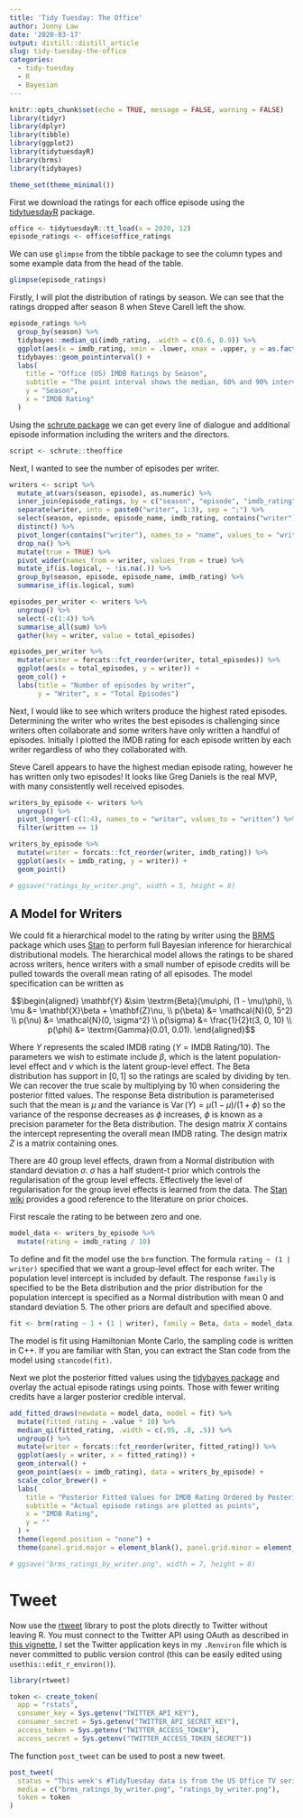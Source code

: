 ```yaml
---
title: 'Tidy Tuesday: The Office'
author: Jonny Law
date: '2020-03-17'
output: distill::distill_article
slug: tidy-tuesday-the-office
categories: 
  - tidy-tuesday
  - R
  - Bayesian
---
```


```r
knitr::opts_chunk$set(echo = TRUE, message = FALSE, warning = FALSE)
library(tidyr)
library(dplyr)
library(tibble)
library(ggplot2)
library(tidytuesdayR)
library(brms)
library(tidybayes)

theme_set(theme_minimal())
```

First we download the ratings for each office episode using the [tidytuesdayR](https://github.com/rfordatascience/tidytuesday/) package.

```r
office <- tidytuesdayR::tt_load(x = 2020, 12)
episode_ratings <- office$office_ratings
```

We can use `glimpse` from the tibble package to see the column types and some example data from the head of the table.

```r
glimpse(episode_ratings)
```

Firstly, I will plot the distribution of ratings by season. We can see that the ratings dropped after season 8 when Steve Carell left the show.

```r
episode_ratings %>%
  group_by(season) %>%
  tidybayes::median_qi(imdb_rating, .width = c(0.6, 0.9)) %>%
  ggplot(aes(x = imdb_rating, xmin = .lower, xmax = .upper, y = as.factor(season))) +
  tidybayes::geom_pointinterval() +
  labs(
    title = "Office (US) IMDB Ratings by Season",
    subtitle = "The point interval shows the median, 60% and 90% intervals.",
    y = "Season",
    x = "IMDB Rating"
  )
```

Using the [schrute package](https://bradlindblad.github.io/schrute/) we can get every line of dialogue and additional episode information including the writers and the directors.

```r
script <- schrute::theoffice
```

Next, I wanted to see the number of episodes per writer. 

```r
writers <- script %>% 
  mutate_at(vars(season, episode), as.numeric) %>% 
  inner_join(episode_ratings, by = c("season", "episode", "imdb_rating")) %>% 
  separate(writer, into = paste0("writer", 1:3), sep = ";") %>% 
  select(season, episode, episode_name, imdb_rating, contains("writer")) %>% 
  distinct() %>% 
  pivot_longer(contains("writer"), names_to = "name", values_to = "writer") %>% 
  drop_na() %>% 
  mutate(true = TRUE) %>% 
  pivot_wider(names_from = writer, values_from = true) %>% 
  mutate_if(is.logical, ~ !is.na(.)) %>% 
  group_by(season, episode, episode_name, imdb_rating) %>% 
  summarise_if(is.logical, sum)

episodes_per_writer <- writers %>%
  ungroup() %>%
  select(-c(1:4)) %>%
  summarise_all(sum) %>%
  gather(key = writer, value = total_episodes)

episodes_per_writer %>% 
  mutate(writer = forcats::fct_reorder(writer, total_episodes)) %>%
  ggplot(aes(x = total_episodes, y = writer)) +
  geom_col() +
  labs(title = "Number of episodes by writer", 
       y = "Writer", x = "Total Episodes")
```

Next, I would like to see which writers produce the highest rated episodes. Determining the writer who writes the best episodes is challenging since writers often collaborate and some writers have only written a handful of episodes. Initially I plotted the IMDB rating for each episode written by each writer regardless of who they collaborated with.

Steve Carell appears to have the highest median episode rating, however he has written only two episodes! It looks like Greg Daniels is the real MVP, with many consistently well received episodes.

```r
writers_by_episode <- writers %>% 
  ungroup() %>% 
  pivot_longer(-c(1:4), names_to = "writer", values_to = "written") %>% 
  filter(written == 1) 

writers_by_episode %>% 
  mutate(writer = forcats::fct_reorder(writer, imdb_rating)) %>%
  ggplot(aes(x = imdb_rating, y = writer)) +
  geom_point()

# ggsave("ratings_by_writer.png", width = 5, height = 8)
```

## A Model for Writers

We could fit a hierarchical model to the rating by writer using the [BRMS](https://paul-buerkner.github.io/brms/) package which uses [Stan](https://mc-stan.org) to perform full Bayesian inference for hierarchical distributional models. The hierarchical model allows the ratings to be shared across writers, hence writers with a small number of episode credits will be pulled towards the overall mean rating of all episodes. The model specification can be written as

$$\begin{aligned}
\mathbf{Y} &\sim \textrm{Beta}(\mu\phi, (1 - \mu)\phi), \\
\mu &= \mathbf{X}\beta + \mathbf{Z}\nu, \\
p(\beta) &= \mathcal{N}(0, 5^2) \\
p(\nu) &= \mathcal{N}(0, \sigma^2) \\
p(\sigma) &= \frac{1}{2}t(3, 0, 10) \\
p(\phi) &= \textrm{Gamma}(0.01, 0.01).
\end{aligned}$$

Where $Y$ represents the scaled IMDB rating ($Y = \textrm{IMDB Rating} / 10$). The parameters we wish to estimate include $\beta$, which is the latent population-level effect and $\nu$ which is the latent group-level effect. The Beta distribution has support in $[0, 1]$ so the ratings are scaled by dividing by ten. We can recover the true scale by multiplying by 10 when considering the posterior fitted values. The response Beta distribution is parameterised such that the mean is $\mu$ and the variance is $\operatorname{Var}(Y) = \mu(1-\mu)/(1+\phi)$ so the variance of the response decreases as $\phi$ increases, $\phi$ is known as a precision parameter for the Beta distribution. The design matrix $X$ contains the intercept representing the overall mean IMDB rating. The design matrix $Z$ is a matrix containing ones.

There are 40 group level effects, drawn from a Normal distribution with standard deviation $\sigma$. $\sigma$ has a half student-t prior which controls the regularisation of the group level effects. Effectively the level of regularisation for the group level effects is learned from the data. The [Stan wiki](https://github.com/stan-dev/stan/wiki/Prior-Choice-Recommendations) provides a good reference to the literature on prior choices.

First rescale the rating to be between zero and one.

```r
model_data <- writers_by_episode %>% 
  mutate(rating = imdb_rating / 10)
```

To define and fit the model use the `brm` function. The formula `rating ~ (1 | writer)` specified that we want a group-level effect for each writer. The population level intercept is included by default. The response `family` is specified to be the Beta distribution and the prior distribution for the population intercept is specified as a Normal distribution with mean 0 and standard deviation 5. The other priors are default and specified above.

```r
fit <- brm(rating ~ 1 + (1 | writer), family = Beta, data = model_data, prior = set_prior("normal(0, 5)", class = "Intercept"))
```

The model is fit using Hamiltonian Monte Carlo, the sampling code is written in C++. If you are familiar with Stan, you can extract the Stan code from the model using `stancode(fit)`.

Next we plot the posterior fitted values using the [tidybayes package](https://mjskay.github.io/tidybayes/) and overlay the actual episode ratings using points. Those with fewer writing credits have a larger posterior credible interval.

```r
add_fitted_draws(newdata = model_data, model = fit) %>%
  mutate(fitted_rating = .value * 10) %>%
  median_qi(fitted_rating, .width = c(.95, .8, .5)) %>%
  ungroup() %>%
  mutate(writer = forcats::fct_reorder(writer, fitted_rating)) %>%
  ggplot(aes(y = writer, x = fitted_rating)) +
  geom_interval() +
  geom_point(aes(x = imdb_rating), data = writers_by_episode) +
  scale_color_brewer() +
  labs(
    title = "Posterior Fitted Values for IMDB Rating Ordered by Posterior Mean",
    subtitle = "Actual episode ratings are plotted as points",
    x = "IMDB Rating",
    y = ""
  ) +
  theme(legend.position = "none") +
  theme(panel.grid.major = element_blank(), panel.grid.minor = element_blank())

# ggsave("brms_ratings_by_writer.png", width = 7, height = 8)
```

# Tweet

Now use the [rtweet](https://rtweet.info/) library to post the plots directly to Twitter without leaving R. You must connect to the Twitter API using OAuth as described in [this vignette](https://rtweet.info/articles/auth.html), I set the Twitter application keys in my `.Renviron` file which is never committed to public version control (this can be easily edited using `usethis::edit_r_environ()`).


```r
library(rtweet)

token <- create_token(
  app = "rstats",
  consumer_key = Sys.getenv("TWITTER_API_KEY"), 
  consumer_secret = Sys.getenv("TWITTER_API_SECRET_KEY"),
  access_token = Sys.getenv("TWITTER_ACCESS_TOKEN"),
  access_secret = Sys.getenv("TWITTER_ACCESS_TOKEN_SECRET"))
```

The function `post_tweet` can be used to post a new tweet.

```r
post_tweet(
  status = "This week's #TidyTuesday data is from the US Office TV series. I've fit a simple Bayesian hierarchical model using Stan and BRMS to determine which writers produce the highest rated episodes. Full code: https://jonnylaw.rocks/blog/tidy-tuesday-the-office/ #rstats",
  media = c("brms_ratings_by_writer.png", "ratings_by_writer.png"),
  token = token
)
```
